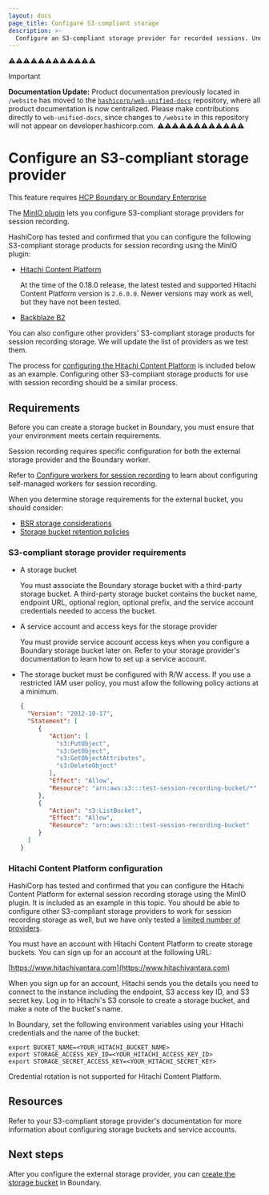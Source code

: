 ```yaml
---
layout: docs
page_title: Configure S3-compliant storage
description: >-
  Configure an S3-compliant storage provider for recorded sessions. Understand session recording and storage provider requirements. View an example configuration.
---
```


⚠️⚠️⚠️⚠️⚠️⚠️⚠️⚠️⚠️⚠️⚠️⚠️
> [!IMPORTANT]  
> **Documentation Update:** Product documentation previously located in `/website` has moved to the [`hashicorp/web-unified-docs`](https://github.com/hashicorp/web-unified-docs) repository, where all product documentation is now centralized. Please make contributions directly to `web-unified-docs`, since changes to `/website` in this repository will not appear on developer.hashicorp.com.
⚠️⚠️⚠️⚠️⚠️⚠️⚠️⚠️⚠️⚠️⚠️⚠️

# Configure an S3-compliant storage provider

<EnterpriseAlert product="boundary">This feature requires <a href="https://www.hashicorp.com/products/boundary">HCP Boundary or Boundary Enterprise</a></EnterpriseAlert>

The [MinIO plugin](https://github.com/hashicorp/boundary-plugin-minio/) lets you configure S3-compliant storage providers for session recording.

<a name="providers"></a>
HashiCorp has tested and confirmed that you can configure the following S3-compliant storage products for session recording using the MinIO plugin:

- [Hitachi Content Platform](https://www.hitachivantara.com)

   At the time of the 0.18.0 release, the latest tested and supported Hitachi Content Platform version is `2.6.0.0`.
   Newer versions may work as well, but they have not been tested.

- [Backblaze B2](https://www.backblaze.com/cloud-storage)

You can also configure other providers' S3-compliant storage products for session recording storage.
We will update the list of providers as we test them.

The process for [configuring the Hitachi Content Platform](#hitachi-content-platform-configuration) is included below as an example.
Configuring other S3-compliant storage products for use with session recording should be a similar process.

## Requirements

Before you can create a storage bucket in Boundary, you must ensure that your environment meets certain requirements.

Session recording requires specific configuration for both the external storage provider and the Boundary worker.

Refer to [Configure workers for session recording](/boundary/docs/session-recording/configuration/configure-worker-storage) to learn about configuring self-managed workers for session recording.

When you determine storage requirements for the external bucket, you should consider:

- [BSR storage considerations](/boundary/docs/session-recording#storage-considerations)
- [Storage bucket retention policies](/boundary/docs/session-recording/compliance/configure-storage-policy)

### S3-compliant storage provider requirements

- A storage bucket

   You must associate the Boundary storage bucket with a third-party storage bucket. A third-party storage bucket contains the bucket name, endpoint URL, optional region, optional prefix, and the service account credentials needed to access the bucket.

- A service account and access keys for the storage provider

   You must provide service account access keys when you configure a Boundary storage bucket later on.
   Refer to your storage provider's documentation to learn how to set up a service account.

- The storage bucket must be configured with R/W access. If you use a
  restricted IAM user policy, you must allow the following policy actions at a minimum.

   ```json
   {
     "Version": "2012-10-17",
     "Statement": [
        {
           "Action": [
             "s3:PutObject",
             "s3:GetObject",
             "s3:GetObjectAttributes",
             "s3:DeleteObject"
           ],
           "Effect": "Allow",
           "Resource": "arn:aws:s3:::test-session-recording-bucket/*"
        },
        {
           "Action": "s3:ListBucket",
           "Effect": "Allow",
           "Resource": "arn:aws:s3:::test-session-recording-bucket"
        }
     ]
   }
   ```

### Hitachi Content Platform configuration

HashiCorp has tested and confirmed that you can configure the Hitachi Content Platform for external session recording storage using the MinIO plugin.
It is included as an example in this topic.
You should be able to configure other S3-compliant storage providers to work for session recording storage as well, but we have only tested a [limited number of providers](#providers).

You must have an account with Hitachi Content Platform to create storage buckets.
You can sign up for an account at the following URL:

[https://www.hitachivantara.com](https://www.hitachivantara.com)

When you sign up for an account, Hitachi sends you the details you need to connect to the instance including the endpoint, S3 access key ID, and S3 secret key.
Log in to Hitachi's S3 console to create a storage bucket, and make a note of the bucket's name.

In Boundary, set the following environment variables using your Hitachi credentials and the name of the bucket:

```
export BUCKET_NAME=<YOUR_HITACHI_BUCKET_NAME>
export STORAGE_ACCESS_KEY_ID=<YOUR_HITACHI_ACCESS_KEY_ID>
export STORAGE_SECRET_ACCESS_KEY=<YOUR_HITACHI_SECRET_KEY>
```

<Note>

Credential rotation is not supported for Hitachi Content Platform.

</Note>

## Resources

Refer to your S3-compliant storage provider's documentation for more information about configuring storage buckets and service accounts.

## Next steps

After you configure the external storage provider, you can [create the storage bucket](/boundary/docs/session-recording/configuration/create-storage-bucket) in Boundary.